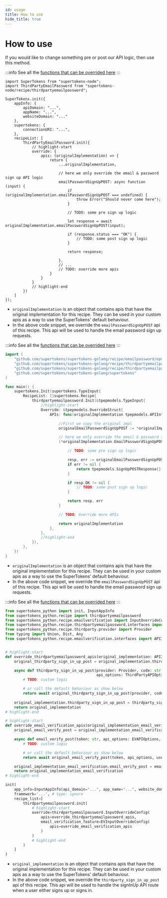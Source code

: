 ```yaml
---
id: usage
title: How to use
hide_title: true
---
```




# How to use

If you would like to change something pre or post our API logic, then use this method.

<BackendSDKTabs>
<TabItem value="nodejs">

:::info
See all the [functions that can be overrided here](https://supertokens.com/docs/nodejs/modules/recipe_thirdpartyemailpassword.html#APIInterface)
:::

```tsx
import SuperTokens from "supertokens-node";
import ThirdPartyEmailPassword from "supertokens-node/recipe/thirdpartyemailpassword";

SuperTokens.init({
    appInfo: {
        apiDomain: "...",
        appName: "...",
        websiteDomain: "..."
    },
    supertokens: {
        connectionURI: "...",
    },
    recipeList: [
        ThirdPartyEmailPassword.init({
            // highlight-start
            override: {
                apis: (originalImplementation) => {
                    return {
                        ...originalImplementation,

                        // here we only override the email & password sign up API logic 
                        emailPasswordSignUpPOST: async function (input) {
                            if (originalImplementation.emailPasswordSignUpPOST === undefined) {
                                throw Error("Should never come here");
                            }

                            // TODO: some pre sign up logic

                            let response = await originalImplementation.emailPasswordSignUpPOST(input);

                            if (response.status === "OK") {
                                // TODO: some post sign up logic
                            }

                            return response;

                        },
                        // ...
                        // TODO: override more apis
                    }
                }
            }
            // highlight-end
        })
    ]
});
```

- `originalImplementation` is an object that contains apis that have the original implementation for this recipe. They can be used in your custom apis as a way to use the SuperTokens' default behaviour.
- In the above code snippet, we override the `emailPasswordSignUpPOST` api of this recipe. This api will be used to handle the email password sign up requests.

</TabItem>
<TabItem value="go">

:::info
See all the [functions that can be overrided here](https://pkg.go.dev/github.com/supertokens/supertokens-golang/recipe/emailpassword/epmodels#APIInterface)
:::

```go
import (
	"github.com/supertokens/supertokens-golang/recipe/emailpassword/epmodels"
	"github.com/supertokens/supertokens-golang/recipe/thirdpartyemailpassword"
	"github.com/supertokens/supertokens-golang/recipe/thirdpartyemailpassword/tpepmodels"
	"github.com/supertokens/supertokens-golang/supertokens"
)

func main() {
	supertokens.Init(supertokens.TypeInput{
		RecipeList: []supertokens.Recipe{
			thirdpartyemailpassword.Init(&tpepmodels.TypeInput{
				//highlight-start
				Override: &tpepmodels.OverrideStruct{
					APIs: func(originalImplementation tpepmodels.APIInterface) tpepmodels.APIInterface {

						//First we copy the original impl
						originalEmailPasswordSignUpPOST := *originalImplementation.EmailPasswordSignUpPOST

						// here we only override the email & password sign up API logic
						(*originalImplementation.EmailPasswordSignUpPOST) = func(formFields []epmodels.TypeFormField, options epmodels.APIOptions, userContext supertokens.UserContext) (tpepmodels.SignUpPOSTResponse, error) {

							// TODO: some pre sign up logic

							resp, err := originalEmailPasswordSignUpPOST(formFields, options, userContext)
							if err != nil {
								return tpepmodels.SignUpPOSTResponse{}, err
							}

							if resp.OK != nil {
								// TODO: some post sign up logic
							}

							return resp, err
						}

						// TODO: Override more APIs

						return originalImplementation
					},
				},
				//highlight-end
			}),
		},
	})
}
```

- `originalImplementation` is an object that contains apis that have the original implementation for this recipe. They can be used in your custom apis as a way to use the SuperTokens' default behaviour.
- In the above code snippet, we override the `emailPasswordSignUpPOST` api of this recipe. This api will be used to handle the email password sign up requests.

</TabItem>
<TabItem value="python">

:::info
See all the [functions that can be overrided here](https://supertokens.com/docs/python/recipe/thirdparty/interfaces.html#supertokens_python.recipe.thirdparty.interfaces.APIInterface)
:::

```python
from supertokens_python import init, InputAppInfo
from supertokens_python.recipe import thirdpartyemailpassword
from supertokens_python.recipe.emailverification import InputOverrideConfig as EVInputOverrideConfig
from supertokens_python.recipe.thirdpartyemailpassword.interfaces import APIInterface, ThirdPartyAPIOptions
from supertokens_python.recipe.thirdparty.provider import Provider
from typing import Union, Dict, Any
from supertokens_python.recipe.emailverification.interfaces import APIInterface as EVAPIInterface, APIOptions as EVAPIOptions


# highlight-start
def override_thirdpartyemailpassword_apis(original_implementation: APIInterface):
	original_thirdparty_sign_in_up_post = original_implementation.thirdparty_sign_in_up_post

	async def thirdparty_sign_in_up_post(provider: Provider, code: str, redirect_uri: str, client_id: Union[str, None], auth_code_response: Union[Dict[str, Any], None],
                                         api_options: ThirdPartyAPIOptions, user_context: Dict[str, Any]):
		# TODO: custom logic

		# or call the default behaviour as show below
		return await original_thirdparty_sign_in_up_post(provider, code, redirect_uri, client_id, auth_code_response, api_options, user_context)
	
	original_implementation.thirdparty_sign_in_up_post = thirdparty_sign_in_up_post
	return original_implementation
# highlight-end

# highlight-start
def override_email_verification_apis(original_implementation_email_verification: EVAPIInterface):
	original_email_verify_post = original_implementation_email_verification.email_verify_post

	async def email_verify_post(token: str, api_options: EVAPIOptions, user_context: Dict[str, Any]):
		# TODO: custom logic

		# or call the default behaviour as show below
		return await original_email_verify_post(token, api_options, user_context)

	original_implementation_email_verification.email_verify_post = email_verify_post
	return original_implementation_email_verification
# highlight-end

init(
    app_info=InputAppInfo(api_domain="...", app_name="...", website_domain="..."),
    framework='...', # type: ignore
    recipe_list=[
        thirdpartyemailpassword.init(
			# highlight-start
            override=thirdpartyemailpassword.InputOverrideConfig(
                apis=override_thirdpartyemailpassword_apis,
				email_verification_feature=EVInputOverrideConfig(
					apis=override_email_verification_apis
				)
            )
			# highlight-end
        )
    ]
)
```

- `original_implementation` is an object that contains apis that have the original implementation for this recipe. They can be used in your custom apis as a way to use the SuperTokens' default behaviour.
- In the above code snippet, we override the `thirdparty_sign_in_up_post` api of this recipe. This api will be used to handle the signInUp API route when a user either signs up or signs in.

</TabItem>
</BackendSDKTabs>